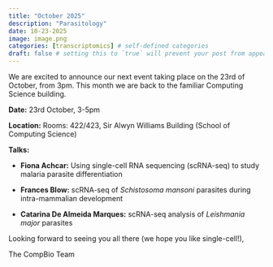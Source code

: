 ```yaml
---
title: "October 2025"
description: "Parasitology"
date: 10-23-2025
image: image.png
categories: [transcriptomics] # self-defined categories
draft: false # setting this to `true` will prevent your post from appearing on your listing page until you're ready!
---
```


We are excited to announce our next event taking place on the 23rd of October, from 3pm. This month we are back to the familiar Computing Science building.

**Date:** 23rd October, 3-5pm 

**Location:** Rooms: 422/423, Sir Alwyn Williams Building (School of Computing Science) 

**Talks:**

-   **Fiona Achcar:** Using single-cell RNA sequencing (scRNA-seq) to study malaria parasite differentiation

-   **Frances Blow:** scRNA-seq of *Schistosoma mansoni* parasites during intra-mammalian development

-   **Catarina De Almeida Marques:** scRNA-seq analysis of *Leishmania major* parasites

Looking forward to seeing you all there (we hope you like single-cell!),

The CompBio Team
